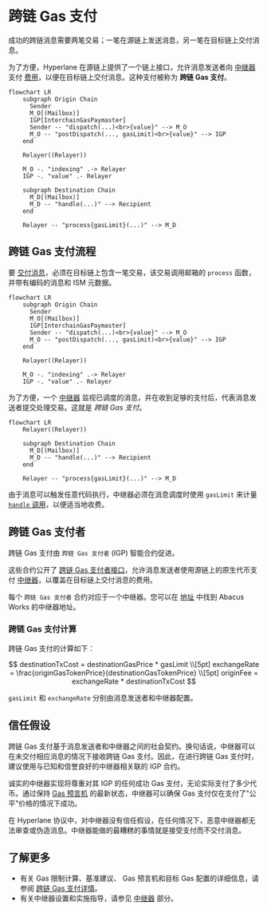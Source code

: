 # 跨链 Gas 支付

成功的跨链消息需要两笔交易；一笔在源链上发送消息，另一笔在目标链上交付消息。

为了方便，Hyperlane 在源链上提供了一个链上接口，允许消息发送者向 [中继器](./agents/relayer.mdx) 支付 [费用](#interchain-gas-payment-calculation)，以便在目标链上交付消息。这种支付被称为 **跨链 Gas 支付**。

```mermaid
flowchart LR
    subgraph Origin Chain
      Sender
      M_O[(Mailbox)]
      IGP[InterchainGasPaymaster]
      Sender -- "dispatch(...)<br>{value}" --> M_O
      M_O -- "postDispatch(..., gasLimit)<br>{value}" --> IGP
    end

    Relayer((Relayer))

    M_O -. "indexing" .-> Relayer
    IGP -. "value" .- Relayer

    subgraph Destination Chain
      M_D[(Mailbox)]
      M_D -- "handle(...)" --> Recipient
    end

    Relayer -- "process{gasLimit}(...)" --> M_D
```

## 跨链 Gas 支付流程

要 [交付消息](../reference/messaging/receive.mdx)，必须在目标链上包含一笔交易，该交易调用邮箱的 `process` 函数，并带有编码的消息和 ISM 元数据。

```mermaid
flowchart LR
    subgraph Origin Chain
      Sender
      M_O[(Mailbox)]
      IGP[InterchainGasPaymaster]
      Sender -- "dispatch(...)<br>{value}" --> M_O
      M_O -- "postDispatch(..., gasLimit)<br>{value}" --> IGP
    end

    Relayer((Relayer))

    M_O -. "indexing" .-> Relayer
    IGP -. "value" .- Relayer
```

为了方便，一个 [中继器](../operate/relayer/run-relayer.mdx) 监视已调度的消息，并在收到足够的支付后，代表消息发送者提交处理交易。这就是 _跨链 Gas 支付_。

```mermaid
flowchart LR
    Relayer((Relayer))

    subgraph Destination Chain
      M_D[(Mailbox)]
      M_D -- "handle(...)" --> Recipient
    end

    Relayer -- "process{gasLimit}(...)" --> M_D
```

由于消息可以触发任意代码执行，中继器必须在消息调度时使用 `gasLimit` 来计量 [`handle` 调用](../reference/messaging/receive.mdx#handle)，以便适当地收费。

## 跨链 Gas 支付者

跨链 Gas 支付由 `跨链 Gas 支付者` (IGP) 智能合约促进。

这些合约公开了 [跨链 Gas 支付者接口](../reference/hooks/interchain-gas.mdx)，允许消息发送者使用源链上的原生代币支付 [中继器](./agents/relayer.mdx)，以覆盖在目标链上交付消息的费用。

每个 `跨链 Gas 支付者` 合约对应于一个中继器。您可以在 [地址](../reference/contract-addresses.mdx) 中找到 Abacus Works 的中继器地址。

### 跨链 Gas 支付计算

跨链 Gas 支付的计算如下：

$$
destinationTxCost = destinationGasPrice * gasLimit
\\[5pt]
exchangeRate = \frac{originGasTokenPrice}{destinationGasTokenPrice}
\\[5pt]
originFee = exchangeRate * destinationTxCost
$$

`gasLimit` 和 `exchangeRate` 分别由消息发送者和中继器配置。

## 信任假设

跨链 Gas 支付基于消息发送者和中继器之间的社会契约。换句话说，中继器可以在未交付相应消息的情况下接收跨链 Gas 支付。因此，在进行跨链 Gas 支付时，建议使用与已知和信誉良好的中继器相关联的 IGP 合约。

诚实的中继器实现将尊重对其 IGP 的任何成功 Gas 支付，无论实际支付了多少代币。通过保持 [ Gas 预言机](../reference/hooks/interchain-gas.mdx) 的最新状态，中继器可以确保 Gas 支付仅在支付了"公平"价格的情况下成功。

在 Hyperlane 协议中，对中继器没有信任假设，在任何情况下，恶意中继器都无法审查或伪造消息。中继器能做的最糟糕的事情就是接受支付而不交付消息。

## 了解更多

- 有关 Gas 限制计算、基准建议、 Gas 预言机和目标 Gas 配置的详细信息，请参阅 [跨链 Gas 支付详情](../reference/hooks/interchain-gas.mdx)。
- 有关中继器设置和实施指导，请参见 [中继器](./agents/relayer.mdx) 部分。
